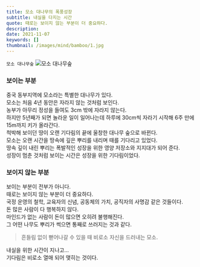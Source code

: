 ```yaml
---
title: 모소 대나무의 폭풍성장
subtitle: 내실을 다지는 시간
quote: 때로는 보이지 않는 부분이 더 중요하다.
description: 
date: 2021-11-07
keywords: []
thumbnail: /images/mind/bamboo/1.jpg
---
```


`모소 대나무숲`
![모소 대나무숲](/images/mind/bamboo/1.jpg)

### 보이는 부분

중국 동부지역에 모소라는 특별한 대나무가 있다.  
모소는 처음 4년 동안은 자라지 않는 것처럼 보인다.  
농부가 아무리 정성을 들여도 3cm 밖에 자라지 않는다.  
하지만 5년째가 되면 놀라운 일이 일어나는데 하루에 30cm씩 자라기 시작해 6주 만에 15m까지 키가 올라간다.  
척박해 보이던 땅이 오랜 기다림의 끝에 울창한 대나무 숲으로 바뀐다.  
모소는 오랜 시간을 땅속에 깊은 뿌리를 내리며 때를 기다리고 있었다.  
땅속 깊이 내린 뿌리는 폭발적인 성장을 위한 영양 저장소와 지지대가 되어 준다.  
성장이 멈춘 것처럼 보이는 시간은 성장을 위한 기다림이었다.  

### 보이지 않는 부분

보이는 부분이 전부가 아니다.  
때로는 보이지 않는 부분이 더 중요하다.  
국정 운영의 철학, 교육자의 신념, 공동체의 가치, 공직자의 사명감 같은 것들이다.  
돈 많은 사람이 다 행복하지 않다.  
마인드가 없는 사람이 돈이 많으면 오히려 불행해진다.  
그 어떤 나무도 뿌리가 썩으면 통째로 쓰러지는 것과 같다.  

> 흔들림 없이 뻗어나갈 수 있을 때 비로소 자신을 드러내는 모소.

내실을 위한 시간이 지나고...  
기다림은 비로소 열매 되어 맺히는 것이다.